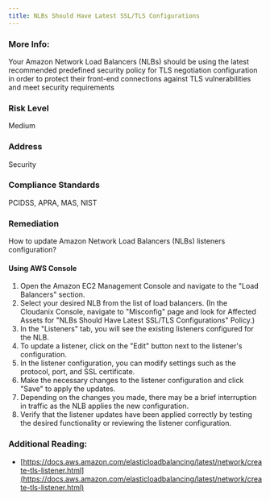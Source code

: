 ```yaml
---
title: NLBs Should Have Latest SSL/TLS Configurations
---
```


### More Info:

Your Amazon Network Load Balancers (NLBs) should be using the latest recommended predefined security policy for TLS negotiation configuration in order to protect their front-end connections against TLS vulnerabilities and meet security requirements

### Risk Level

Medium

### Address

Security

### Compliance Standards

PCIDSS, APRA, MAS, NIST

### Remediation

How to update Amazon Network Load Balancers (NLBs) listeners configuration?

#### Using AWS Console

1. Open the Amazon EC2 Management Console and navigate to the "Load Balancers" section.
2. Select your desired NLB from the list of load balancers.
    (In the Cloudanix Console, navigate to "Misconfig" page and look for Affected Assets for "NLBs Should Have Latest SSL/TLS Configurations" Policy.)
3. In the "Listeners" tab, you will see the existing listeners configured for the NLB.
4. To update a listener, click on the "Edit" button next to the listener's configuration.
5. In the listener configuration, you can modify settings such as the protocol, port, and SSL certificate.
6. Make the necessary changes to the listener configuration and click "Save" to apply the updates.
7. Depending on the changes you made, there may be a brief interruption in traffic as the NLB applies the new configuration.
8. Verify that the listener updates have been applied correctly by testing the desired functionality or reviewing the listener configuration.

### Additional Reading:

- [https://docs.aws.amazon.com/elasticloadbalancing/latest/network/create-tls-listener.html](https://docs.aws.amazon.com/elasticloadbalancing/latest/network/create-tls-listener.html)
